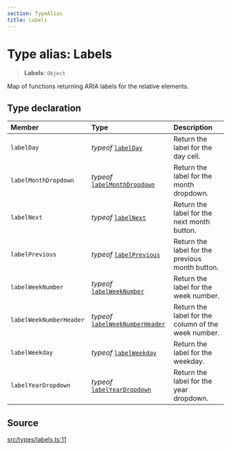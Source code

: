 ```yaml
---
section: TypeAlias
title: Labels
---
```


# Type alias: Labels

> **Labels**: `Object`

Map of functions returning ARIA labels for the relative elements.

## Type declaration

| Member | Type | Description |
| :------ | :------ | :------ |
| `labelDay` | *typeof* [`labelDay`](/docs/api/next/functions/labelDay.mdx) | Return the label for the day cell. |
| `labelMonthDropdown` | *typeof* [`labelMonthDropdown`](/docs/api/next/functions/labelMonthDropdown.mdx) | Return the label for the month dropdown. |
| `labelNext` | *typeof* [`labelNext`](/docs/api/next/functions/labelNext.mdx) | Return the label for the next month button. |
| `labelPrevious` | *typeof* [`labelPrevious`](/docs/api/next/functions/labelPrevious.mdx) | Return the label for the previous month button. |
| `labelWeekNumber` | *typeof* [`labelWeekNumber`](/docs/api/next/functions/labelWeekNumber.mdx) | Return the label for the week number. |
| `labelWeekNumberHeader` | *typeof* [`labelWeekNumberHeader`](/docs/api/next/functions/labelWeekNumberHeader.mdx) | Return the label for the column of the week number. |
| `labelWeekday` | *typeof* [`labelWeekday`](/docs/api/next/functions/labelWeekday.mdx) | Return the label for the weekday. |
| `labelYearDropdown` | *typeof* [`labelYearDropdown`](/docs/api/next/functions/labelYearDropdown.mdx) | Return the label for the year dropdown. |

## Source

[src/types/labels.ts:11](https://github.com/gpbl/react-day-picker/blob/854070dd0/src/types/labels.ts#L11)
